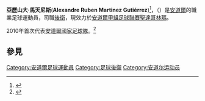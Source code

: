 {{Infobox football biography
| name          = 亞歷山大·馬天尼斯
| image          = Andorra national football team - Alexandre Martinez (001).jpg
| caption        = 2016年亞歷山大·馬天尼斯在[[安道爾國家足球隊|安道爾國家足球隊]]
| fullname       = Alexandre Ruben Martinez Gutiérrez
| birth_date    = {{birth date and age|1987|03|04|df=y}}
| height         =
|position       = [[後衛|後衛]]
|currentclub    = [[聖達哥林瑪體育會|聖達哥林瑪]]
| clubnumber     =
| years1         = 2009–
| clubs1         = [[聖達哥林瑪體育會|聖達哥林瑪]]
| caps1          =
| goals1         =
| nationalyears1 = 2010–
| nationalteam1  = [[安道爾國家足球隊|安道爾國家足球隊]]
| nationalcaps1  = 7
| nationalgoals1 = 0
| club-update    =
| ntupdate       =
}}
'''亞歷山大·馬天尼斯'''('''Alexandre Ruben Martinez Gutiérrez''')<ref>{{cite news |title=Alexandre Gutiérrez |url=http://www.footballzz.com/player/alexandre_gutierrez/2011_12/profile/141/default/151501 |publisher=Zerozerofootball.com |accessdate=12 September 2011 |deadurl=yes |archiveurl=https://web.archive.org/web/20121003035605/http://www.footballzz.com/player/alexandre_gutierrez/2011_12/profile/141/default/151501 |archivedate=2012年10月3日 }}</ref>，（{{bd|1987年|3月4日|catIdx=Martinez}}）是[[安道爾|安道爾]]的職業足球運動員，司職[[後衛|後衛]]，現效力於[[安道爾甲組足球聯賽|安道爾甲組足球聯賽]][[聖達哥林瑪體育會|聖達哥林瑪]]。

2010年首次代表[[安道爾國家足球隊|安道爾國家足球隊]]。<ref>{{NFT player|pid=38600|Alexandre Martínez}}</ref>

==參見==
{{reflist}}

{{DEFAULTSORT: Martinez, Alexandre}}
[[Category:安道爾足球運動員|Category:安道爾足球運動員]]
[[Category:足球後衛|Category:足球後衛]]
[[Category:安道尔运动员|Category:安道尔运动员]]